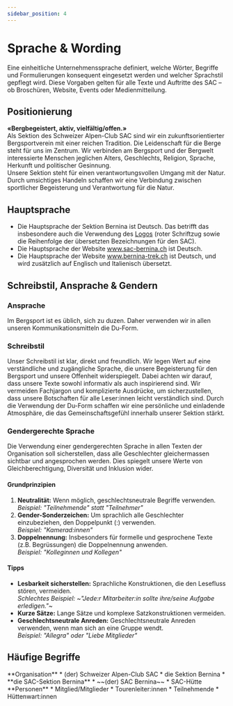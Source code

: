 ```yaml
---
sidebar_position: 4
---
```


# Sprache & Wording
Eine einheitliche Unternehmenssprache definiert, welche Wörter, Begriffe und Formulierungen konsequent eingesetzt werden und welcher Sprachstil gepflegt wird. Diese Vorgaben gelten für alle Texte und Auftritte des SAC – ob Broschüren, Website, Events oder Medienmitteilung.

## Positionierung
**«Bergbegeistert, aktiv, vielfältig/offen.»**\
Als Sektion des Schweizer Alpen-Club SAC sind wir ein zukunftsorientierter Bergsportverein mit einer reichen Tradition. Die Leidenschaft für die Berge steht für uns im Zentrum. Wir verbinden am Bergsport und der Bergwelt interessierte Menschen jeglichen Alters, Geschlechts, Religion, Sprache, Herkunft und politischer Gesinnung.\
Unsere Sektion steht für einen verantwortungsvollen Umgang mit der Natur. Durch umsichtiges Handeln schaffen wir eine Verbindung zwischen sportlicher Begeisterung und Verantwortung für die Natur. 


## Hauptsprache
- Die Hauptsprache der Sektion Bernina ist Deutsch. Das betrifft das insbesondere auch die Verwendung des [Logos](./logo) (roter Schriftzug sowie die Reihenfolge der übersetzten Bezeichnungen für den SAC).
- Die Hauptsprache der Website www.sac-bernina.ch ist Deutsch. 
- Die Hauptsprache der Website www.bernina-trek.ch ist Deutsch, und wird zusätzlich auf Englisch und Italienisch übersetzt.


## Schreibstil, Ansprache & Gendern

### Ansprache
Im Bergsport ist es üblich, sich zu duzen. Daher verwenden wir in allen unseren Kommunikationsmitteln die Du-Form.

### Schreibstil
Unser Schreibstil ist klar, direkt und freundlich. Wir legen Wert auf eine verständliche und zugängliche Sprache, die unsere Begeisterung für den Bergsport und unsere Offenheit widerspiegelt. Dabei achten wir darauf, dass unsere Texte sowohl informativ als auch inspirierend sind. Wir vermeiden Fachjargon und komplizierte Ausdrücke, um sicherzustellen, dass unsere Botschaften für alle Leser:innen leicht verständlich sind. Durch die Verwendung der Du-Form schaffen wir eine persönliche und einladende Atmosphäre, die das Gemeinschaftsgefühl innerhalb unserer Sektion stärkt.

### Gendergerechte Sprache
Die Verwendung einer gendergerechten Sprache in allen Texten der Organisation soll sicherstellen, dass alle Geschlechter gleichermassen sichtbar und angesprochen werden. Dies spiegelt unsere Werte von Gleichberechtigung, Diversität und Inklusion wider.

#### Grundprinzipien
1. **Neutralität:** Wenn möglich, geschlechtsneutrale Begriffe verwenden.\
    *Beispiel: "Teilnehmende" statt "Teilnehmer"*
2. **Gender-Sonderzeichen:** Um sprachlich alle Geschlechter einzubeziehen, den Doppelpunkt (:) verwenden.\
    *Beispiel: "Kamerad:innen"*
3. **Doppelnennung:** Insbesonders für formelle und gesprochene Texte (z.B. Begrüssungen) die Doppelnennung anwenden.\
    *Beispiel: "Kolleginnen und Kollegen"*

#### Tipps
- **Lesbarkeit sicherstellen:** Sprachliche Konstruktionen, die den Lesefluss stören, vermeiden.\
    *Schlechtes Beispiel: ~"Jede:r Mitarbeiter:in sollte ihre/seine Aufgabe erledigen."~*
- **Kurze Sätze:** Lange Sätze und komplexe Satzkonstruktionen vermeiden.
- **Geschlechtsneutrale Anreden:** Geschlechtsneutrale Anreden verwenden, wenn man sich an eine Gruppe wendt.\
    *Beispiel: "Allegra" oder "Liebe Mitglieder"*


## Häufige Begriffe

<Columns> 
    <Column>
        **Organisation**
        * (der) Schweizer Alpen-Club SAC
        * die Sektion Bernina
        * **die SAC-Sektion Bernina**
        * ~~(der) SAC Bernina~~
        * SAC-Hütte
    </Column>
    <Column>
        **Personen**
        * Mitglied/Mitglieder
        * Tourenleiter:innen
        * Teilnehmende
        * Hüttenwart:innen
    </Column>
</Columns> 
